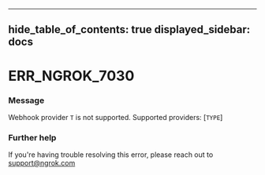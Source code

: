 

---
hide_table_of_contents: true
displayed_sidebar: docs
---


# ERR_NGROK_7030

### Message
Webhook provider `T` is not supported.  Supported providers: [`TYPE`]

<ErrorDetails error="err_ngrok_7030" />



### Further help
If you're having trouble resolving this error, please reach out to [support@ngrok.com](mailto:support@ngrok.com?subject=Help%20with%20ERR_NGROK_7030)

